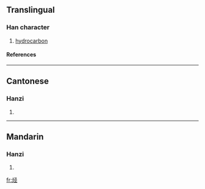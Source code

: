 {{see|烴}}

==Translingual==
===Han character===
{{Han char|rn=86|rad=火|as=05|sn=9|four=|canj=火弓人一 (FNOM)}}
# [[hydrocarbon]]
====References====
{{Han ref|kx=0669.101|hdz=32198.020|uh=70C3|ud=28867}}

----
==Cantonese==
===Hanzi===
{{yue-hanzi|jyut=|y=ting1}}
# {{defn|Cantonese}}

----
==Mandarin==
===Hanzi===
{{cmn-hanzi|tra=烴|pin=[[jǐng]] ([[jing3]])|wg=ching<sup>3</sup>}}
# {{defn|Mandarin}}

[[fr:烃]]